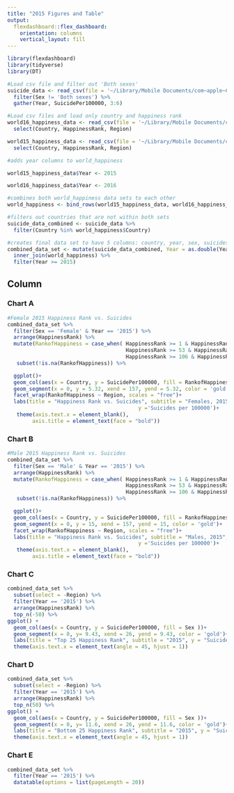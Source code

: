 ```yaml
---
title: "2015 Figures and Table"
output: 
  flexdashboard::flex_dashboard:
    orientation: columns
    vertical_layout: fill
---
```


```r
library(flexdashboard)
library(tidyverse)
library(DT)

#Load csv file and filter out 'Both sexes'
suicide_data <- read_csv(file = '~/Library/Mobile Documents/com~apple~CloudDocs/ISDS_3070/Suicide_vs_World_Happiness/data/final_project_data/data.csv') %>% 
  filter(Sex != 'Both sexes') %>% 
  gather(Year, SuicidePer100000, 3:6)

#Load csv files and load only country and happiness rank
world16_happiness_data <- read_csv(file = '~/Library/Mobile Documents/com~apple~CloudDocs/ISDS_3070/Suicide_vs_World_Happiness/data/final_project_data/world-happiness-report/2016.csv') %>% 
  select(Country, HappinessRank, Region)

world15_happiness_data <- read_csv(file = '~/Library/Mobile Documents/com~apple~CloudDocs/ISDS_3070/Suicide_vs_World_Happiness/data/final_project_data/world-happiness-report/2015.csv') %>%  
  select(Country, HappinessRank, Region)

#adds year columns to world_happiness

world15_happiness_data$Year <- 2015

world16_happiness_data$Year <- 2016

#combines both world_happiness data sets to each other
world_happiness <- bind_rows(world15_happiness_data, world16_happiness_data)

#filters out countries that are not within both sets 
suicide_data_combined <- suicide_data %>% 
  filter(Country %in% world_happiness$Country)

#creates final data set to have 5 columns: country, year, sex, suicidesper100000, happiness rank
combined_data_set <- mutate(suicide_data_combined, Year = as.double(Year)) %>% 
  inner_join(world_happiness) %>% 
  filter(Year >= 2015)
```

Column {.tabset}
-----------------------------------------------------------------------

### Chart A

```r
#Female 2015 Happiness Rank vs. Suicides
combined_data_set %>% 
  filter(Sex == 'Female' & Year == '2015') %>% 
  arrange(HappinessRank) %>%
  mutate(RankofHappiness = case_when( HappinessRank >= 1 & HappinessRank <= 52 ~ "Rank 1-52",
                                      HappinessRank >= 53 & HappinessRank <= 106 ~ "Rank 53-106",
                                      HappinessRank >= 106 & HappinessRank <= 157 ~ "Rank 107-158")) %>%  
   subset(!is.na(RankofHappiness)) %>% 

  ggplot()+
  geom_col(aes(x = Country, y = SuicidePer100000, fill = RankofHappiness))+
  geom_segment(x = 0, y = 5.32, xend = 157, yend = 5.32, color = 'gold')+
  facet_wrap(RankofHappiness ~ Region, scales = "free")+
  labs(title = "Happiness Rank vs. Suicides", subtitle = "Females, 2015", x = 'Country', 
                                          y ='Suicides per 100000')+
   theme(axis.text.x = element_blank(),
        axis.title = element_text(face = "bold"))

```

### Chart B

```r
#Male 2015 Happiness Rank vs. Suicides 
combined_data_set %>% 
  filter(Sex == 'Male' & Year == '2015') %>% 
  arrange(HappinessRank) %>%
  mutate(RankofHappiness = case_when( HappinessRank >= 1 & HappinessRank <= 52 ~ "Rank 1-52",
                                      HappinessRank >= 53 & HappinessRank <= 106 ~ "Rank 53-106",
                                      HappinessRank >= 106 & HappinessRank <= 157 ~ "Rank 107-158")) %>% 
   subset(!is.na(RankofHappiness)) %>% 

  ggplot()+
  geom_col(aes(x = Country, y = SuicidePer100000, fill = RankofHappiness))+
  geom_segment(x = 0, y = 15, xend = 157, yend = 15, color = 'gold')+
  facet_wrap(RankofHappiness ~ Region, scales = "free")+
  labs(title = "Happiness Rank vs. Suicides", subtitle = "Males, 2015", x = 'Country', 
                                          y ='Suicides per 100000')+
   theme(axis.text.x = element_blank(),
        axis.title = element_text(face = "bold"))

```

### Chart C

```r
combined_data_set %>% 
  subset(select = -Region) %>% 
  filter(Year == '2015') %>% 
  arrange(HappinessRank) %>% 
  top_n(-50) %>% 
ggplot() +
  geom_col(aes(x = Country, y = SuicidePer100000, fill = Sex ))+
  geom_segment(x = 0, y= 9.43, xend = 26, yend = 9.43, color = 'gold')+
  labs(title = "Top 25 Happiness Rank", subtitle = "2015", y = "Suicide per 100000")+
  theme(axis.text.x = element_text(angle = 45, hjust = 1))
```

### Chart D
```r
combined_data_set %>% 
  subset(select = -Region) %>% 
  filter(Year == '2015') %>% 
  arrange(HappinessRank) %>% 
  top_n(50) %>% 
ggplot() +
  geom_col(aes(x = Country, y = SuicidePer100000, fill = Sex ))+
  geom_segment(x = 0, y= 11.6, xend = 26, yend = 11.6, color = 'gold')+
  labs(title = "Bottom 25 Happiness Rank", subtitle = "2015", y = "Suicide per 100000")+
  theme(axis.text.x = element_text(angle = 45, hjust = 1)) 
```

### Chart E
```r
combined_data_set %>%
  filter(Year == '2015') %>% 
  datatable(options = list(pageLength = 20))

```